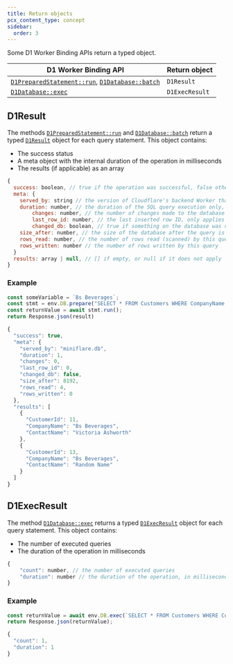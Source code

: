 ```yaml
---
title: Return objects
pcx_content_type: concept
sidebar:
  order: 3
---
```


Some D1 Worker Binding APIs return a typed object.

| D1 Worker Binding API                                                                                                          | Return object |
| ------------------------------------------------------------------------------------------------------------------------------ | ------------- |
| [`D1PreparedStatement::run`](/d1/worker-api/prepared-statements/#run), [`D1Database::batch`](/d1/worker-api/d1-database/#batch)| `D1Result`    |
| [`D1Database::exec`](/d1/worker-api/d1-database/#exec)                                                                         | `D1ExecResult`|

## D1Result

The methods [`D1PreparedStatement::run`](/d1/worker-api/prepared-statements/#run) and [`D1Database::batch`](/d1/worker-api/d1-database/#batch) return a typed [`D1Result`](#d1result) object for each query statement. This object contains:

- The success status
- A meta object with the internal duration of the operation in milliseconds
- The results (if applicable) as an array

```js
{
  success: boolean, // true if the operation was successful, false otherwise
  meta: {
    served_by: string // the version of Cloudflare's backend Worker that returned the result
    duration: number, // the duration of the SQL query execution only, in milliseconds
		changes: number, // the number of changes made to the database
		last_row_id: number, // the last inserted row ID, only applies when the table is defined without the `WITHOUT ROWID` option
		changed_db: boolean, // true if something on the database was changed
    size_after: number, // the size of the database after the query is successfully applied
    rows_read: number, // the number of rows read (scanned) by this query
    rows_written: number // the number of rows written by this query
  }
  results: array | null, // [] if empty, or null if it does not apply
}
```

### Example

```js
const someVariable = `Bs Beverages`;
const stmt = env.DB.prepare("SELECT * FROM Customers WHERE CompanyName = ?").bind(someVariable);
const returnValue = await stmt.run();
return Response.json(result)
```
```js
{
  "success": true,
  "meta": {
    "served_by": "miniflare.db",
    "duration": 1,
    "changes": 0,
    "last_row_id": 0,
    "changed_db": false,
    "size_after": 8192,
    "rows_read": 4,
    "rows_written": 0
  },
  "results": [
    {
      "CustomerId": 11,
      "CompanyName": "Bs Beverages",
      "ContactName": "Victoria Ashworth"
    },
    {
      "CustomerId": 13,
      "CompanyName": "Bs Beverages",
      "ContactName": "Random Name"
    }
  ]
}
```

## D1ExecResult

The method [`D1Database::exec`](/d1/worker-api/d1-database/#exec) returns a typed [`D1ExecResult`](#d1execresult) object for each query statement. This object contains:

- The number of executed queries
- The duration of the operation in milliseconds

```js
{
	"count": number, // the number of executed queries
	"duration": number // the duration of the operation, in milliseconds
}
```

### Example

```js
const returnValue = await env.DB.exec(`SELECT * FROM Customers WHERE CompanyName = "Bs Beverages"`);
return Response.json(returnValue);
```
```js output
{
  "count": 1,
  "duration": 1
}
```